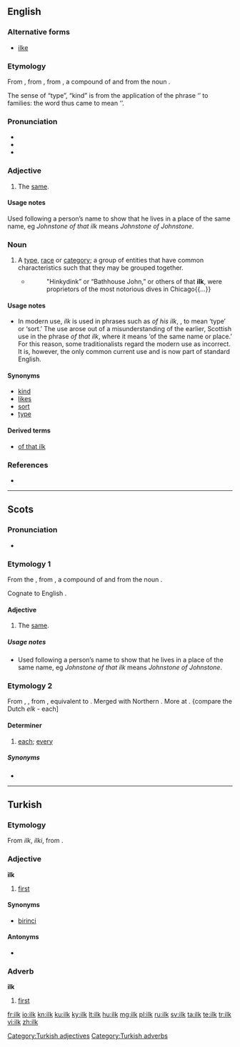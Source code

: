 ==English==
{{was wotd|2006|June|8}}

===Alternative forms===
* [[ilke]]

===Etymology===
From {{etyl|enm}} {{term|ilke|lang=enm}}, from {{etyl|ang}} {{term|ilca||lang=ang}}, from {{etyl|gem-pro|en}} {{recons|ilīkaz|lang=gem-pro}}, a compound of {{proto|gem-pro|title=|lang=en|iz}} and {{proto|gem-pro|title=|lang=en|-līkaz}} from the noun {{proto|gem-pro|title=|lang=en|līkan|body}}.

The sense of “type”, “kind” is from the application of the phrase ‘{{term|of that ilk}}’ to families: the word thus came to mean ‘{{term|family}}’.

===Pronunciation===
* {{IPA|/ɪlk/}}
* {{audio|en-us-ilk.ogg|Audio (US)}}
* {{rhymes|ɪlk}}

===Adjective===
{{en-adj|-}}

# {{context|Scotland|and|Northern England}} The [[same]].

====Usage notes====
Used following a person’s name to show that he lives in a place of the same name, eg ''Johnstone of that ilk'' means ''Johnstone of Johnstone''.

===Noun===
{{en-noun}}

# A [[type]], [[race]] or [[category]]; a group of entities that have common characteristics such that they may be grouped together.
#* {{RQ:Sinclair Jungle|25}}
#*: "Hinkydink” or “Bathhouse John,” or others of that '''ilk''', were proprietors of the most notorious dives in Chicago{{...}}

====Usage notes====
* In modern use, ''ilk'' is used in phrases such as ''of his ilk'', {{term|of that ilk}}, to mean ‘type’ or ‘sort.’ The use arose out of a misunderstanding of the earlier, Scottish use in the phrase ''of that ilk'', where it means ‘of the same name or place.’ For this reason, some traditionalists regard the modern use as incorrect. It is, however, the only common current use and is now part of standard English.

====Synonyms====
* [[kind]]
* [[likes]]
* [[sort]]
* [[type]]

====Derived terms====
* [[of that ilk]]

===References===
* {{R:NOAD 2005}}

----

==Scots==

===Pronunciation===
* {{IPA|/ɪlk/|lang=sco}}

===Etymology 1===
From the {{etyl|ang|sco}} {{term|ilca|īlca|lang=ang}}, from {{etyl|gem-pro|sco}} {{recons|ilīkaz|lang=gem-pro}}, a compound of {{proto|gem-pro|title=|lang=sco|iz}} and {{proto|gem-pro|title=|lang=sco|-līkaz}} from the noun {{proto|gem-pro|title=|lang=sco|līkan|body}}.

Cognate to English {{term|ilk|lang=en}}.

====Adjective====
{{sco-adj|-}}

# The [[same]].

=====Usage notes=====
* Used following a person’s name to show that he lives in a place of the same name, eg ''Johnstone of that ilk'' means ''Johnstone of Johnstone''.

===Etymology 2===
From {{etyl|enm|sco}} {{term|ylk|lang=enm}}, {{term|iwilk|lang=enm}}, from {{etyl|ang|sco}} {{term|gehwylc|ġehwylc|each, every|lang=ang}}, equivalent to {{prefix|y|which}}. Merged with Northern {{etyl|ang|sco}} {{term|ylc||each|lang=ang}}. More at {{l|en|each}}. {compare the Dutch ''elk'' - each]
====Determiner====
{{sco-det}}

# {{archaic|of two or more}} [[each|each]]; [[every]]

=====Synonyms=====
* {{l|sco|ilka}}

----

==Turkish==

===Etymology===
From {{etyl|otk|tr}} ''ilk'', ''ilki'', from {{etyl|trk-pro|tr}}.

===Adjective===
'''ilk'''

# [[first]]

====Synonyms====
* [[birinci]]

====Antonyms====
* {{l|tr|son}}

===Adverb===
'''ilk'''

# [[first]]

[[Category:Turkish adjectives]]
[[Category:Turkish adverbs]]

[[fr:ilk]]
[[io:ilk]]
[[kn:ilk]]
[[ku:ilk]]
[[ky:ilk]]
[[lt:ilk]]
[[hu:ilk]]
[[mg:ilk]]
[[pl:ilk]]
[[ru:ilk]]
[[sv:ilk]]
[[ta:ilk]]
[[te:ilk]]
[[tr:ilk]]
[[vi:ilk]]
[[zh:ilk]]